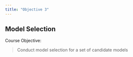 ```yaml
---
title: "Objective 3"
---
```


## Model Selection

Course Objective:

> Conduct model selection for a set of candidate models
